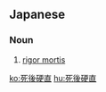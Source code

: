 ==Japanese==
{{ja-kanjitab|し|ご|こう|ちょく|yomi=on}}

===Noun===
{{ja-noun|しご こうちょく}}

# [[rigor mortis]]

[[ko:死後硬直]]
[[hu:死後硬直]]